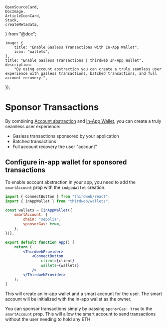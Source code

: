 	OpenSourceCard,
	DocImage,
	ArticleIconCard,
	Stack,
	createMetadata,
} from "@doc";

	image: {
		title: "Enable Gasless Transactions with In-App Wallet",
		icon: "wallets",
	},
	title: "Enable Gasless Transactions | thirdweb In-App Wallet",
	description:
		"By using account abstraction you can create a truly seamless user experience with gasless transactions, batched transactions, and full account recovery.",
});

# Sponsor Transactions

By combining [Account abstraction](/connect/account-abstraction) and [In-App Wallet](/connect/in-app-wallet/overview), you can create a truly seamless user experience:

- Gasless transactions sponsored by your application
- Batched transactions
- Full account recovery the user "account"

## Configure in-app wallet for sponsored transactions

To enable account abstraction in your app, you need to add the `smartAccount` prop with the `inAppWallet` creation.

```jsx
import { ConnectButton } from "thirdweb/react";
import { inAppWallet } from "thirdweb/wallets";

const wallets = [inAppWallet({
	smartAccount: {
		chain: "sepolia",
		sponsorGas: true,
	},
})];

export default function App() {
	return (
		<ThirdwebProvider>
			<ConnectButton
				client={client}
				wallets={wallets}
			/>
		</ThirdwebProvider>
	);
}
```

This will create an in-app wallet and a smart account for the user. The smart account will be initialized with the in-app wallet as the owner.

You can sponsor transactions simply by passing `sponsrGas: true` to the `smartAccount` prop. This will allow the smart account to send transactions without the user needing to hold any ETH.
